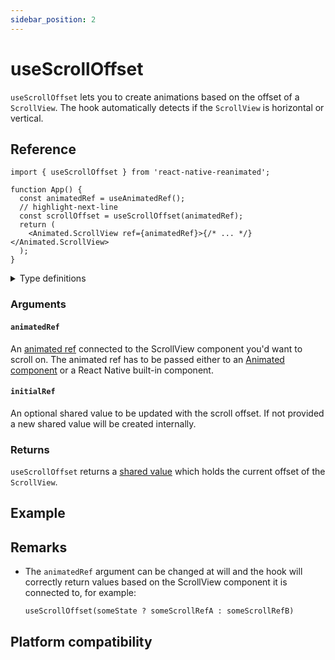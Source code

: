 ```yaml
---
sidebar_position: 2
---
```


# useScrollOffset

`useScrollOffset` lets you to create animations based on the offset of a `ScrollView`.
The hook automatically detects if the `ScrollView` is horizontal or vertical.

## Reference

```tsx
import { useScrollOffset } from 'react-native-reanimated';

function App() {
  const animatedRef = useAnimatedRef();
  // highlight-next-line
  const scrollOffset = useScrollOffset(animatedRef);
  return (
    <Animated.ScrollView ref={animatedRef}>{/* ... */}</Animated.ScrollView>
  );
}
```

<details>
<summary>Type definitions</summary>

```typescript
function useScrollOffset(
  animatedRef: AnimatedRef<AnimatedScrollView>,
  initialRef?: SharedValue<number>
): SharedValue<number>;
```

</details>

### Arguments

#### `animatedRef`

An [animated ref](/docs/core/useAnimatedRef#returns) connected to the ScrollView component you'd want to scroll on. The animated ref has to be passed either to an [Animated component](/docs/fundamentals/glossary#animated-component) or a React Native built-in component.

#### `initialRef` <Optional/>

An optional shared value to be updated with the scroll offset. If not provided a new shared value will be created internally.

### Returns

`useScrollOffset` returns a [shared value](/docs/fundamentals/glossary#shared-value) which holds the current offset of the `ScrollView`.

## Example


<InteractiveExample
  src={ScrollViewOffsetSrc}
  component={ScrollViewOffset}
  showCode
/>

## Remarks

- The `animatedRef` argument can be changed at will and the hook will correctly return values based on the ScrollView component it is connected to, for example:

  `useScrollOffset(someState ? someScrollRefA : someScrollRefB)`

## Platform compatibility

<PlatformCompatibility android ios web />
